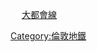 <span style="BACKGROUND-COLOR:#{{LUL color|Metropolitan}};"><span style="color:#{{LUL color|Metropolitan}};">　</span></span> [[倫敦地鐵大都會線|大都會線]]<noinclude>
[[Category:倫敦地鐵]]
</noinclude>